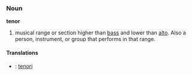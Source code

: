 ===Noun===
'''tenor'''

# musical range or section higher than [[bass]] and lower than [[alto]].  Also a person, instrument, or group that performs in that range.

====Translations====
*{{msg:fi}}: [[tenori]]